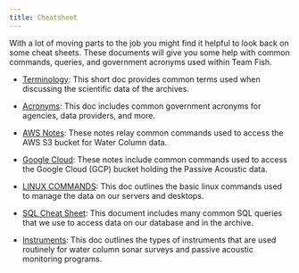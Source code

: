 ```yaml
---
title: Cheatsheet
---
```


With a lot of moving parts to the job you might find it helpful to look back on some cheat sheets. These documents will give you some help with common commands, queries, and government acronyms used within Team Fish.

-   [Terminology](https://drive.google.com/open?id=1I2flFQ5MHMyusTrkue6O77Rj8nm7duZP0Dp2Hx4YBxg&usp=drive_copy): This short doc provides common terms used when discussing the scientific data of the archives.

-   [Acronyms](https://docs.google.com/spreadsheets/d/1XtAX6WVXP8FznDQXbZ8Bha8Mj5PchAhfX-QmUahmuUI/edit?gid=307106870#gid=307106870): This doc includes common government acronyms for agencies, data providers, and more.

-   [AWS Notes](https://drive.google.com/open?id=1rMexzpu7vwg5P0ex1CsXnXhe93ht_UWDZAqT8vpIgto&usp=drive_copy): These notes relay common commands used to access the AWS S3 bucket for Water Column data.

-   [Google Cloud](https://drive.google.com/open?id=1YQ-DCu0IpzzluxoItzKLcU4L9f6rKtLTFqkgZGS5rkw&usp=drive_copy): These notes include common commands used to access the Google Cloud (GCP) bucket holding the Passive Acoustic data.

-   [LINUX COMMANDS](https://drive.google.com/open?id=1sGTmpOdTQVccJ589tzEjmctt6ul1M0_k7e9oDVaR04w&usp=drive_copy): This doc outlines the basic linux commands used to manage the data on our servers and desktops.

-   [SQL Cheat Sheet](https://drive.google.com/open?id=1S2iF1R_5BPHJ5U_Q2r7RMG-JzcKLF9tgdGH3Qf53jLo&usp=drive_copy): This document includes many common SQL queries that we use to access data on our database and in the archive. 

-   [Instruments](https://docs.google.com/document/d/1yB_Hb9VWwMqe4egaD9gf1w_6zBrIi_F7qYFk2PzhmT8/edit?usp=sharing): This doc outlines the types of instruments that are used routinely for water column sonar surveys and passive acoustic monitoring programs.
